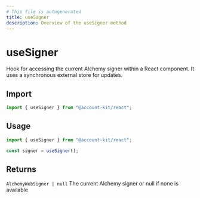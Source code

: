 ```yaml
---
# This file is autogenerated
title: useSigner
description: Overview of the useSigner method
---
```


# useSigner

Hook for accessing the current Alchemy signer within a React component. It uses a synchronous external store for updates.

## Import

```ts
import { useSigner } from "@account-kit/react";
```

## Usage

```ts
import { useSigner } from "@account-kit/react";

const signer = useSigner();
```

## Returns

`AlchemyWebSigner | null`
The current Alchemy signer or null if none is available
